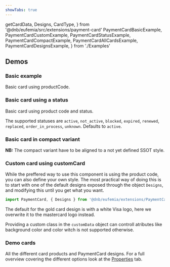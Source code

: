 ```yaml
---
showTabs: true
---
```


  getCardData,
  Designs,
  CardType,
} from '@dnb/eufemia/src/extensions/payment-card'
  PaymentCardBasicExample,
  PaymentCardCustomExample,
  PaymentCardStatusExample,
  PaymentCardCompactExample,
  PaymentCardAllCardsExample,
  PaymentCardDesignsExample,
} from './Examples'

## Demos

<ChangeLocale
  label="Locale used in the demos:"
  label_direction="vertical"
/>

### Basic example

Basic card using productCode.

<PaymentCardBasicExample />

### Basic card using a status

Basic card using product code and status.

The supported statuses are `active`, `not_active`, `blocked`, `expired`, `renewed`, `replaced`, `order_in_process`, `unknown`. Defaults to `active`.

<PaymentCardStatusExample />

### Basic card in compact variant

**NB:** The compact variant have to be aligned to a not yet defined SSOT style.

<PaymentCardCompactExample />

### Custom card using customCard

While the preffered way to use this component is using the product code, you can also define your own style. The most practical way of doing this is to start with one of the default designs exposed through the object `Designs`, and modifying this until you get what you want.

```ts
import PaymentCard, { Designs } from '@dnb/eufemia/extensions/PaymentCard'
```

The default for the gold card design is with a white Visa logo, here we overwrite it to the mastercard logo instead.

<PaymentCardDesignsExample />

Providing a custom class in the `customData` object can controll atributes like background color and color witch is not supported otherwise.

<PaymentCardCustomExample />

### Demo cards

All the different card products and PaymentCard designs. For a full overview covering the different options look at the [Properties](uilib/extensions/payment-card/properties/) tab.

<PaymentCardAllCardsExample />
